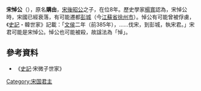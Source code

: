 {{Emperorcn box|圖像=
|名称=宋悼公
|姓名=子購由
|謚号=悼
|陵墓=不明
|政權=[[宋國|宋國]]
|出生日期=？
|逝世日期=前396年
|在位=前403年—前396年
}}

'''宋悼公'''（{{bd|？||前385年|catIdx=Z}}），原名'''購由'''，[[宋昭公_(战国)|宋後昭公]]之子，在位8年。歷史學家[[楊寬|楊寬]]認為，宋悼公時，宋國已經衰落，有可能遷都[[彭城|彭城]]（今[[江蘇省|江蘇省]][[徐州市|徐州市]]）。悼公有可能曾被俘虜，《[[史記|史記]]・韓世家》記載：「[[韩文侯|文侯]]二年（前385年），……伐宋，到彭城，執宋君。」宋君可能是宋悼公。悼公也可能被殺，故諡法為「悼」。

==參考資料==
*《[[史記|史記]]·宋微子世家》

{{中国皇帝|父[[宋後昭公|宋後昭公]]|子[[宋休公|宋休公]]|[[宋国|宋国君主]]|前403年—前396年}}
{{宋国君主}}
[[Category:宋国君主|Category:宋国君主]]